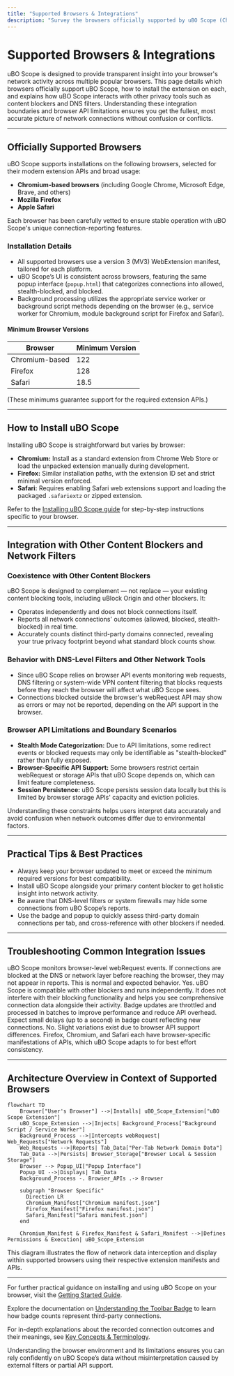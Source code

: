 ```yaml
---
title: "Supported Browsers & Integrations"
description: "Survey the browsers officially supported by uBO Scope (Chromium, Firefox, Safari) and learn about extension installation. Understand how uBO Scope operates alongside other content blockers or DNS filters, and what integration boundaries exist due to browser API limitations."
---
```


# Supported Browsers & Integrations

uBO Scope is designed to provide transparent insight into your browser's network activity across multiple popular browsers. This page details which browsers officially support uBO Scope, how to install the extension on each, and explains how uBO Scope interacts with other privacy tools such as content blockers and DNS filters. Understanding these integration boundaries and browser API limitations ensures you get the fullest, most accurate picture of network connections without confusion or conflicts.

---

## Officially Supported Browsers

uBO Scope supports installations on the following browsers, selected for their modern extension APIs and broad usage:

- **Chromium-based browsers** (including Google Chrome, Microsoft Edge, Brave, and others)
- **Mozilla Firefox**
- **Apple Safari**

Each browser has been carefully vetted to ensure stable operation with uBO Scope's unique connection-reporting features.

### Installation Details

- All supported browsers use a version 3 (MV3) WebExtension manifest, tailored for each platform.
- uBO Scope’s UI is consistent across browsers, featuring the same popup interface (`popup.html`) that categorizes connections into allowed, stealth-blocked, and blocked.
- Background processing utilizes the appropriate service worker or background script methods depending on the browser (e.g., service worker for Chromium, module background script for Firefox and Safari).

#### Minimum Browser Versions

| Browser       | Minimum Version |
|---------------|-----------------|
| Chromium-based| 122             |
| Firefox       | 128             |
| Safari        | 18.5            |

(These minimums guarantee support for the required extension APIs.)

---

## How to Install uBO Scope

Installing uBO Scope is straightforward but varies by browser:

- **Chromium:** Install as a standard extension from Chrome Web Store or load the unpacked extension manually during development.
- **Firefox:** Similar installation paths, with the extension ID set and strict minimal version enforced.
- **Safari:** Requires enabling Safari web extensions support and loading the packaged `.safariextz` or zipped extension.

Refer to the [Installing uBO Scope guide](/getting-started/installation-and-prerequisites/installing-ubo-scope) for step-by-step instructions specific to your browser.

---

## Integration with Other Content Blockers and Network Filters

### Coexistence with Other Content Blockers

uBO Scope is designed to complement — not replace — your existing content blocking tools, including uBlock Origin and other blockers. It:

- Operates independently and does not block connections itself.
- Reports all network connections' outcomes (allowed, blocked, stealth-blocked) in real time.
- Accurately counts distinct third-party domains connected, revealing your true privacy footprint beyond what standard block counts show.

### Behavior with DNS-Level Filters and Other Network Tools

- Since uBO Scope relies on browser API events monitoring web requests, DNS filtering or system-wide VPN content filtering that blocks requests before they reach the browser will affect what uBO Scope sees.
- Connections blocked outside the browser's webRequest API may show as errors or may not be reported, depending on the API support in the browser.

### Browser API Limitations and Boundary Scenarios

- **Stealth Mode Categorization:** Due to API limitations, some redirect events or blocked requests may only be identifiable as "stealth-blocked" rather than fully exposed.
- **Browser-Specific API Support:** Some browsers restrict certain webRequest or storage APIs that uBO Scope depends on, which can limit feature completeness.
- **Session Persistence:** uBO Scope persists session data locally but this is limited by browser storage APIs' capacity and eviction policies.

Understanding these constraints helps users interpret data accurately and avoid confusion when network outcomes differ due to environmental factors.

---

## Practical Tips & Best Practices

- Always keep your browser updated to meet or exceed the minimum required versions for best compatibility.
- Install uBO Scope alongside your primary content blocker to get holistic insight into network activity.
- Be aware that DNS-level filters or system firewalls may hide some connections from uBO Scope’s reports.
- Use the badge and popup to quickly assess third-party domain connections per tab, and cross-reference with other blockers if needed.

---

## Troubleshooting Common Integration Issues

<AccordionGroup title="Common Support & Integration Questions">
<Accordion title="Why don't some blocked connections appear in uBO Scope?">
uBO Scope monitors browser-level webRequest events. If connections are blocked at the DNS or network layer before reaching the browser, they may not appear in reports. This is normal and expected behavior.
</Accordion>
<Accordion title="Can I use uBO Scope with multiple content blockers?">
Yes. uBO Scope is compatible with other blockers and runs independently. It does not interfere with their blocking functionality and helps you see comprehensive connection data alongside their activity.
</Accordion>
<Accordion title="Why does the badge count sometimes not update instantly?">
Badge updates are throttled and processed in batches to improve performance and reduce API overhead. Expect small delays (up to a second) in badge count reflecting new connections.
</Accordion>
<Accordion title="Are all browsers equal in functionality?">
No. Slight variations exist due to browser API support differences. Firefox, Chromium, and Safari each have browser-specific manifestations of APIs, which uBO Scope adapts to for best effort consistency.
</Accordion>
</AccordionGroup>

---

## Architecture Overview in Context of Supported Browsers

```mermaid
flowchart TD
    Browser["User's Browser"] -->|Installs| uBO_Scope_Extension["uBO Scope Extension"]
    uBO_Scope_Extension -->|Injects| Background_Process["Background Script / Service Worker"]
    Background_Process -->|Intercepts webRequest| Web_Requests["Network Requests"]
    Web_Requests -->|Reports| Tab_Data["Per-Tab Network Domain Data"]
    Tab_Data -->|Persists| Browser_Storage["Browser Local & Session Storage"]
    Browser --> Popup_UI["Popup Interface"]
    Popup_UI -->|Displays| Tab_Data
    Background_Process -. Browser_APIs .-> Browser

    subgraph "Browser Specific"
      Direction LR
      Chromium_Manifest["Chromium manifest.json"]
      Firefox_Manifest["Firefox manifest.json"]
      Safari_Manifest["Safari manifest.json"]
    end

    Chromium_Manifest & Firefox_Manifest & Safari_Manifest -->|Defines Permissions & Execution| uBO_Scope_Extension
```

This diagram illustrates the flow of network data interception and display within supported browsers using their respective extension manifests and APIs.

---

For further practical guidance on installing and using uBO Scope on your browser, visit the [Getting Started Guide](/getting-started/installation-and-prerequisites/installing-ubo-scope).

Explore the documentation on [Understanding the Toolbar Badge](/getting-started/setup-and-first-use/understanding-the-badge) to learn how badge counts represent third-party connections.

For in-depth explanations about the recorded connection outcomes and their meanings, see [Key Concepts & Terminology](/overview/introduction-core-concepts/key-concepts-terminology).


<Note>
Understanding the browser environment and its limitations ensures you can rely confidently on uBO Scope’s data without misinterpretation caused by external filters or partial API support.
</Note>
